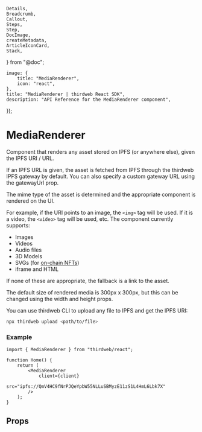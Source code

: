 	Details,
	Breadcrumb,
	Callout,
	Steps,
	Step,
	DocImage,
	createMetadata,
	ArticleIconCard,
	Stack,
} from "@doc";

	image: {
		title: "MediaRenderer",
		icon: "react",
	},
	title: "MediaRenderer | thirdweb React SDK",
	description: "API Reference for the MediaRenderer component",
});

# MediaRenderer

Component that renders any asset stored on IPFS (or anywhere else), given the IPFS URI / URL.

If an IPFS URL is given, the asset is fetched from IPFS through the thirdweb IPFS gateway by default. You can also specify a custom gateway URL using the gatewayUrl prop.

The mime type of the asset is determined and the appropriate component is rendered on the UI.

For example, if the URI points to an image, the `<img>` tag will be used. If it is a video, the `<video>` tag will be used, etc. The component currently supports:

- Images
- Videos
- Audio files
- 3D Models
- SVGs (for [on-chain NFTs](https://blog.thirdweb.com/guides/how-to-create-on-chain-nfts-with-thirdweb/))
- iframe and HTML

If none of these are appropriate, the fallback is a link to the asset.

The default size of rendered media is 300px x 300px, but this can be changed using the width and height props.

You can use thirdweb CLI to upload any file to IPFS and get the IPFS URI:

```bash
npx thirdweb upload <path/to/file>
```

### Example

```tsx
import { MediaRenderer } from "thirdweb/react";

function Home() {
	return (
		<MediaRenderer
			client={client}
			src="ipfs://QmV4HC9fNrPJQeYpbW55NLLuSBMyzE11zS1L4HmL6Lbk7X"
		/>
	);
}
```

## Props

<Stack>
	<ArticleIconCard
		title="MediaRendererProps"
		icon={TablePropertiesIcon}
		href="/references/typescript/v5/MediaRendererProps"
	/>
</Stack>
